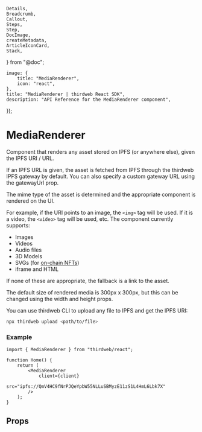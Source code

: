 	Details,
	Breadcrumb,
	Callout,
	Steps,
	Step,
	DocImage,
	createMetadata,
	ArticleIconCard,
	Stack,
} from "@doc";

	image: {
		title: "MediaRenderer",
		icon: "react",
	},
	title: "MediaRenderer | thirdweb React SDK",
	description: "API Reference for the MediaRenderer component",
});

# MediaRenderer

Component that renders any asset stored on IPFS (or anywhere else), given the IPFS URI / URL.

If an IPFS URL is given, the asset is fetched from IPFS through the thirdweb IPFS gateway by default. You can also specify a custom gateway URL using the gatewayUrl prop.

The mime type of the asset is determined and the appropriate component is rendered on the UI.

For example, if the URI points to an image, the `<img>` tag will be used. If it is a video, the `<video>` tag will be used, etc. The component currently supports:

- Images
- Videos
- Audio files
- 3D Models
- SVGs (for [on-chain NFTs](https://blog.thirdweb.com/guides/how-to-create-on-chain-nfts-with-thirdweb/))
- iframe and HTML

If none of these are appropriate, the fallback is a link to the asset.

The default size of rendered media is 300px x 300px, but this can be changed using the width and height props.

You can use thirdweb CLI to upload any file to IPFS and get the IPFS URI:

```bash
npx thirdweb upload <path/to/file>
```

### Example

```tsx
import { MediaRenderer } from "thirdweb/react";

function Home() {
	return (
		<MediaRenderer
			client={client}
			src="ipfs://QmV4HC9fNrPJQeYpbW55NLLuSBMyzE11zS1L4HmL6Lbk7X"
		/>
	);
}
```

## Props

<Stack>
	<ArticleIconCard
		title="MediaRendererProps"
		icon={TablePropertiesIcon}
		href="/references/typescript/v5/MediaRendererProps"
	/>
</Stack>
